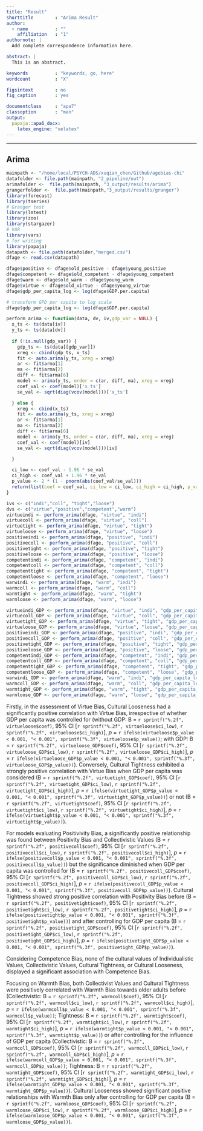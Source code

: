 ```yaml
---
title: "Result"
shorttitle        : "Arima Result"
author: 
  - name          : ""
    affiliation   : "1"
authornote: |
  Add complete correspondence information here.

abstract: |
  This is an abstract.

keywords          : "keywords, go, here"
wordcount         : "X"

figsintext        : no
fig_caption       : yes

documentclass     : "apa7"
classoption       : "man"
output: 
  papaja::apa6_docx:
    latex_engine: "xelatex"
---
```

---

## Arima
```r
mainpath <- "/home/local/PSYCH-ADS/xuqian_chen/Github/agebias-chi"
datafolder <- file.path(mainpath, "2_pipeline/out")
arimafolder <-  file.path(mainpath, "3_output/results/arima")
grangerfolder <-  file.path(mainpath,"3_output/results/granger")
library(forecast)
library(tseries)
# Granger test
library(lmtest)
library(zoo)
library(stargazer)
# VAR
library(vars)
# for writing
library(papaja)
datapath <- file.path(datafolder,"merged.csv")
dfage <- read.csv(datapath)

dfage$positive <- dfage$old_positive - dfage$young_positive
dfage$competent <- dfage$old_competent - dfage$young_competent
dfage$warm <- dfage$old_warm - dfage$young_warm
dfage$virtue <- dfage$old_virtue - dfage$young_virtue
dfage$gdp_per_capita_log <- log(dfage$GDP.per.capita)

# transform GPD per capita to log scale
dfage$gdp_per_capita_log <- log(dfage$GDP.per.capita)

perform_arima <- function(data, dv, iv,gdp_var = NULL) {
  x_ts <- ts(data[iv])
  y_ts <- ts(data[dv])
  
  if (!is.null(gdp_var)) {
    gdp_ts <- ts(data[[gdp_var]])
    xreg <- cbind(gdp_ts, x_ts)
    fit <- auto.arima(y_ts, xreg = xreg)
    ar <- fit$arma[1]
    ma <- fit$arma[2]
    diff <- fit$arma[6]
    model <- arima(y_ts, order = c(ar, diff, ma), xreg = xreg)
    coef_val <- coef(model)['x_ts']
    se_val <- sqrt(diag(vcov(model)))['x_ts']

  } else {
    xreg <- cbind(x_ts)
    fit <- auto.arima(y_ts, xreg = xreg)
    ar <- fit$arma[1]
    ma <- fit$arma[2]
    diff <- fit$arma[6]
    model <- arima(y_ts, order = c(ar, diff, ma), xreg = xreg)
    coef_val <- coef(model)[iv]
    se_val <- sqrt(diag(vcov(model)))[iv]

  }

  ci_low <- coef_val - 1.96 * se_val
  ci_high <- coef_val + 1.96 * se_val
  p_value <- 2 * (1 - pnorm(abs(coef_val/se_val)))
  return(list(coef = coef_val, ci_low = ci_low, ci_high = ci_high, p_value = p_value))
}

ivs <- c("indi","coll", "tight","loose")
dvs <- c("virtue","positive","competent","warm")
virtueindi <- perform_arima(dfage, "virtue", "indi")
virtuecoll <- perform_arima(dfage, "virtue", "coll")
virtuetight <- perform_arima(dfage, "virtue", "tight")
virtueloose <- perform_arima(dfage, "virtue", "loose")
positiveindi <- perform_arima(dfage, "positive", "indi")
positivecoll <- perform_arima(dfage, "positive", "coll")
positivetight <- perform_arima(dfage, "positive", "tight")
positiveloose <- perform_arima(dfage, "positive", "loose")
competentindi <- perform_arima(dfage, "competent", "indi")
competentcoll <- perform_arima(dfage, "competent", "coll")
competenttight <- perform_arima(dfage, "competent", "tight")
competentloose <- perform_arima(dfage, "competent", "loose")
warwindi <- perform_arima(dfage, "warm", "indi")
warmcoll <- perform_arima(dfage, "warm", "coll")
warmtight <- perform_arima(dfage, "warm", "tight")
warmloose <- perform_arima(dfage, "warm", "loose")

virtueindi_GDP <- perform_arima(dfage, "virtue", "indi", "gdp_per_capita_log")
virtuecoll_GDP <- perform_arima(dfage, "virtue", "coll", "gdp_per_capita_log")
virtuetight_GDP <- perform_arima(dfage, "virtue", "tight", "gdp_per_capita_log")
virtueloose_GDP <- perform_arima(dfage, "virtue", "loose", "gdp_per_capita_log")
positiveindi_GDP <- perform_arima(dfage, "positive", "indi", "gdp_per_capita_log")
positivecoll_GDP <- perform_arima(dfage, "positive", "coll", "gdp_per_capita_log")
positivetight_GDP <- perform_arima(dfage, "positive", "tight", "gdp_per_capita_log")
positiveloose_GDP <- perform_arima(dfage, "positive", "loose", "gdp_per_capita_log")
competentindi_GDP <- perform_arima(dfage, "competent", "indi", "gdp_per_capita_log")
competentcoll_GDP <- perform_arima(dfage, "competent", "coll", "gdp_per_capita_log")
competenttight_GDP <- perform_arima(dfage, "competent", "tight", "gdp_per_capita_log")
competentloose_GDP <- perform_arima(dfage, "competent", "loose", "gdp_per_capita_log")
warwindi_GDP <- perform_arima(dfage, "warm", "indi", "gdp_per_capita_log")
warmcoll_GDP <- perform_arima(dfage, "warm", "coll", "gdp_per_capita_log")
warmtight_GDP <- perform_arima(dfage, "warm", "tight", "gdp_per_capita_log")
warmloose_GDP <- perform_arima(dfage, "warm", "loose", "gdp_per_capita_log")

```
Firstly, in the assessment of Virtue Bias, Cultural Looseness had a significantly positive correlation with Virtue Bias, irrespective of whether GDP per capita was controlled for (without GDP: B = `r sprintf("%.2f", virtueloose$coef)`, 95% CI [`r sprintf("%.2f", virtueloose$ci_low)`, `r sprintf("%.2f", virtueloose$ci_high)`], *p* = `r ifelse(virtueloose$p_value < 0.001, "< 0.001", sprintf("%.3f", virtueloose$p_value))`; with GDP: B = `r sprintf("%.2f", virtueloose_GDP$coef)`, 95% CI [`r sprintf("%.2f", virtueloose_GDP$ci_low)`, `r sprintf("%.2f", virtueloose_GDP$ci_high)`], *p* = `r ifelse(virtueloose_GDP$p_value < 0.001, "< 0.001", sprintf("%.3f", virtueloose_GDP$p_value))`). Conversely, Cultural Tightness exhibited a strongly positive correlation with Virtue Bias when GDP per capita was considered (B = `r sprintf("%.2f", virtuetight_GDP$coef)`, 95% CI [`r sprintf("%.2f", virtuetight_GDP$ci_low)`, `r sprintf("%.2f", virtuetight_GDP$ci_high)`], *p* = `r ifelse(virtuetight_GDP$p_value < 0.001, "< 0.001", sprintf("%.3f", virtuetight_GDP$p_value))`) or not (B = `r sprintf("%.2f", virtuetight$coef)`, 95% CI [`r sprintf("%.2f", virtuetight$ci_low)`, `r sprintf("%.2f", virtuetight$ci_high)`], *p* = `r ifelse(virtuetight$p_value < 0.001, "< 0.001", sprintf("%.3f", virtuetight$p_value))`).

For models evaluating Positivivity Bias, a significantly positive relationship was found between Positivity Bias and Collectivistic Values (B = `r sprintf("%.2f", positivecoll$coef)`, 95% CI [`r sprintf("%.2f", positivecoll$ci_low)`, `r sprintf("%.2f", positivecoll$ci_high)`], *p* = `r ifelse(positivecoll$p_value < 0.001, "< 0.001", sprintf("%.3f", positivecoll$p_value))`) but the significance diminished when GDP per capita was controlled for (B = `r sprintf("%.2f", positivecoll_GDP$coef)`, 95% CI [`r sprintf("%.2f", positivecoll_GDP$ci_low)`, `r sprintf("%.2f", positivecoll_GDP$ci_high)`], *p* = `r ifelse(positivecoll_GDP$p_value < 0.001, "< 0.001", sprintf("%.3f", positivecoll_GDP$p_value))`). Cultural Tightness showed strong positive correlation with Positivity Bias before (B = `r sprintf("%.2f", positivetight$coef)`, 95% CI [`r sprintf("%.2f", positivetight$ci_low)`, `r sprintf("%.2f", positivetight$ci_high)`], *p* = `r ifelse(positivetight$p_value < 0.001, "< 0.001", sprintf("%.3f", positivetight$p_value))`) and after controlling for GDP per capita (B = `r sprintf("%.2f", positivetight_GDP$coef)`, 95% CI [`r sprintf("%.2f", positivetight_GDP$ci_low)`, `r sprintf("%.2f", positivetight_GDP$ci_high)`], *p* = `r ifelse(positivetight_GDP$p_value < 0.001, "< 0.001", sprintf("%.3f", positivetight_GDP$p_value))`).

Considering Competence Bias, none of the cultural values of Individualistic Values, Collectivistic Values, Cultural Tightness, or Cultural Looseness, displayed a significant association with Competence Bias.

Focusing on Warmth Bias, both Collectivist Values and Cultural Tightness were positively correlated with Warmth Bias towards older adults before (Collectivistic: B = `r sprintf("%.2f", warmcoll$coef)`, 95% CI [`r sprintf("%.2f", warmcoll$ci_low)`, `r sprintf("%.2f", warmcoll$ci_high)`], *p* = `r ifelse(warmcoll$p_value < 0.001, "< 0.001", sprintf("%.3f", warmcoll$p_value))`; Tightness: B = `r sprintf("%.2f", warmtight$coef)`, 95% CI [`r sprintf("%.2f", warmtight$ci_low)`, `r sprintf("%.2f", warmtight$ci_high)`], *p* = `r ifelse(warmtight$p_value < 0.001, "< 0.001", sprintf("%.3f", warmtight$p_value))`) or after controlling for the influence of GDP per capita (Collectivistic: B = `r sprintf("%.2f", warmcoll_GDP$coef)`, 95% CI [`r sprintf("%.2f", warmcoll_GDP$ci_low)`, `r sprintf("%.2f", warmcoll_GDP$ci_high)`], *p* = `r ifelse(warmcoll_GDP$p_value < 0.001, "< 0.001", sprintf("%.3f", warmcoll_GDP$p_value))`; Tightness: B = `r sprintf("%.2f", warmtight_GDP$coef)`, 95% CI [`r sprintf("%.2f", warmtight_GDP$ci_low)`, `r sprintf("%.2f", warmtight_GDP$ci_high)`], *p* = `r ifelse(warmtight_GDP$p_value < 0.001, "< 0.001", sprintf("%.3f", warmtight_GDP$p_value))`). Cultural Looseness showed significant positive relationships with Warmth Bias only after controlling for GDP per capita (B = `r sprintf("%.2f", warmloose_GDP$coef)`, 95% CI [`r sprintf("%.2f", warmloose_GDP$ci_low)`, `r sprintf("%.2f", warmloose_GDP$ci_high)`], *p* = `r ifelse(warmloose_GDP$p_value < 0.001, "< 0.001", sprintf("%.3f", warmloose_GDP$p_value))`).
